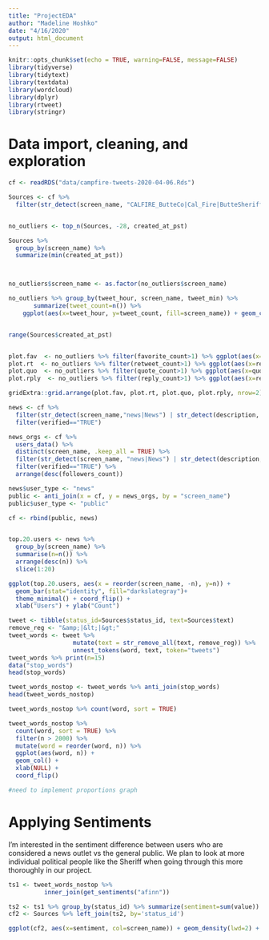 ```yaml
---
title: "ProjectEDA"
author: "Madeline Hoshko"
date: "4/16/2020"
output: html_document
---
```


```r
knitr::opts_chunk$set(echo = TRUE, warning=FALSE, message=FALSE)
library(tidyverse)
library(tidytext)
library(textdata)
library(wordcloud)
library(dplyr)
library(rtweet)
library(stringr)
```


# Data import, cleaning, and exploration 
```r
cf <- readRDS("data/campfire-tweets-2020-04-06.Rds")

Sources <- cf %>%
  filter(str_detect(screen_name, "CALFIRE_ButteCo|Cal_Fire|ButteSheriff|ChicoPolice|ChicoFD|CountyOfButte|Paradise_CA"))


no_outliers <- top_n(Sources, -28, created_at_pst)

Sources %>%
  group_by(screen_name) %>%
  summarize(min(created_at_pst))



no_outliers$screen_name <- as.factor(no_outliers$screen_name)

no_outliers %>% group_by(tweet_hour, screen_name, tweet_min) %>% 
       summarize(tweet_count=n()) %>% 
    ggplot(aes(x=tweet_hour, y=tweet_count, fill=screen_name)) + geom_col()


range(Sources$created_at_pst)


plot.fav  <- no_outliers %>% filter(favorite_count>1) %>% ggplot(aes(x=favorite_count, fill=screen_name)) + geom_histogram()
plot.rt  <- no_outliers %>% filter(retweet_count>1) %>% ggplot(aes(x=retweet_count, fill=screen_name)) + geom_histogram()
plot.quo  <- no_outliers %>% filter(quote_count>1) %>% ggplot(aes(x=quote_count, fill=screen_name)) + geom_histogram()
plot.rply  <- no_outliers %>% filter(reply_count>1) %>% ggplot(aes(x=reply_count, fill=screen_name)) + geom_histogram()

gridExtra::grid.arrange(plot.fav, plot.rt, plot.quo, plot.rply, nrow=2)
```

```r
news <- cf %>%
  filter(str_detect(screen_name,"news|News") | str_detect(description, "news|News")) %>%
  filter(verified=="TRUE")

news_orgs <- cf %>%
  users_data() %>%
  distinct(screen_name, .keep_all = TRUE) %>%
  filter(str_detect(screen_name, "news|News") | str_detect(description, "news|News")) %>%
  filter(verified=="TRUE") %>%
  arrange(desc(followers_count)) 

news$user_type <- "news"
public <- anti_join(x = cf, y = news_orgs, by = "screen_name")
public$user_type <- "public"

cf <- rbind(public, news)


top.20.users <- news %>% 
  group_by(screen_name) %>% 
  summarise(n=n()) %>% 
  arrange(desc(n)) %>% 
  slice(1:20)

ggplot(top.20.users, aes(x = reorder(screen_name, -n), y=n)) +
  geom_bar(stat="identity", fill="darkslategray")+
  theme_minimal() + coord_flip() + 
  xlab("Users") + ylab("Count")
```


```r
tweet <- tibble(status_id=Sources$status_id, text=Sources$text)
remove_reg <- "&amp;|&lt;|&gt;"
tweet_words <- tweet %>% 
                  mutate(text = str_remove_all(text, remove_reg)) %>%
                  unnest_tokens(word, text, token="tweets")
tweet_words %>% print(n=15)
data("stop_words")
head(stop_words)

tweet_words_nostop <- tweet_words %>% anti_join(stop_words)
head(tweet_words_nostop)

tweet_words_nostop %>% count(word, sort = TRUE)

tweet_words_nostop %>%
  count(word, sort = TRUE) %>%
  filter(n > 2000) %>%
  mutate(word = reorder(word, n)) %>%
  ggplot(aes(word, n)) +
  geom_col() +
  xlab(NULL) +
  coord_flip()

#need to implement proportions graph
```



# Applying Sentiments
I'm interested in the sentiment difference between users who are considered a news outlet vs the general public. We plan to look at more individual political people like the Sheriff when going through this more thoroughly in our project. 

```r
ts1 <- tweet_words_nostop %>%
          inner_join(get_sentiments("afinn"))

ts2 <- ts1 %>% group_by(status_id) %>% summarize(sentiment=sum(value))
cf2 <- Sources %>% left_join(ts2, by='status_id')

ggplot(cf2, aes(x=sentiment, col=screen_name)) + geom_density(lwd=2) + theme_minimal()
```


